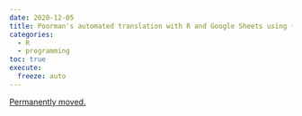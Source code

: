 ```yaml
---
date: 2020-12-05
title: Poorman's automated translation with R and Google Sheets using {googlesheets4}
categories:
  - R
  - programming
toc: true
execute:
  freeze: auto
---
```


[Permanently moved.](../../posts/2020-12-05-poorman_translate.qmd)
